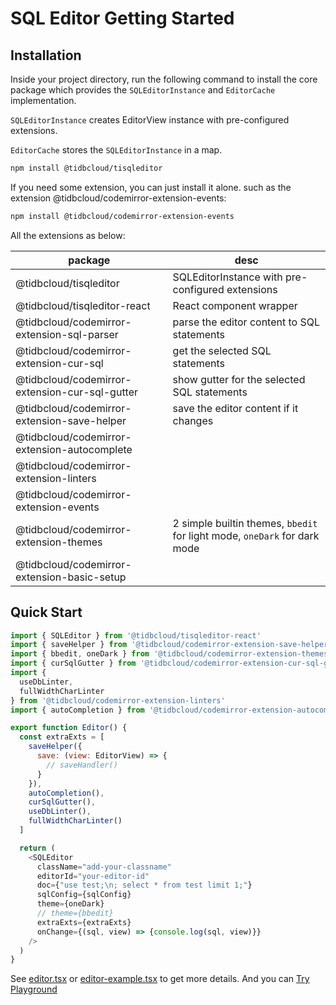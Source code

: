 # SQL Editor Getting Started

## Installation
Inside your project directory, run the following command to install the core package which provides the `SQLEditorInstance` and `EditorCache` implementation.

`SQLEditorInstance` creates EditorView instance with pre-configured extensions.

`EditorCache` stores the `SQLEditorInstance` in a map.

```sh npm2yarn
npm install @tidbcloud/tisqleditor
```

If you need some extension, you can just install it alone. such as the extension @tidbcloud/codemirror-extension-events:
```sh npm2yarn
npm install @tidbcloud/codemirror-extension-events
```
All the extensions as below:

| package                                        | desc                                                                      |
| ---------------------------------------------- | ------------------------------------------------------------------------- |
| @tidbcloud/tisqleditor                         | SQLEditorInstance with pre-configured extensions                          |
| @tidbcloud/tisqleditor-react                   | React component wrapper                                                   |
| @tidbcloud/codemirror-extension-sql-parser     | parse the editor content to SQL statements                                |
| @tidbcloud/codemirror-extension-cur-sql        | get the selected SQL statements                                           |
| @tidbcloud/codemirror-extension-cur-sql-gutter | show gutter for the selected SQL statements                               |
| @tidbcloud/codemirror-extension-save-helper    | save the editor content if it changes                                     |
| @tidbcloud/codemirror-extension-autocomplete   |                                                                           |
| @tidbcloud/codemirror-extension-linters        |                                                                           |
| @tidbcloud/codemirror-extension-events         |                                                                           |
| @tidbcloud/codemirror-extension-themes         | 2 simple builtin themes, `bbedit` for light mode, `oneDark` for dark mode |
| @tidbcloud/codemirror-extension-basic-setup    |    

## Quick Start
```js
import { SQLEditor } from '@tidbcloud/tisqleditor-react'
import { saveHelper } from '@tidbcloud/codemirror-extension-save-helper'
import { bbedit, oneDark } from '@tidbcloud/codemirror-extension-themes'
import { curSqlGutter } from '@tidbcloud/codemirror-extension-cur-sql-gutter'
import {
  useDbLinter,
  fullWidthCharLinter
} from '@tidbcloud/codemirror-extension-linters'
import { autoCompletion } from '@tidbcloud/codemirror-extension-autocomplete'

export function Editor() {
  const extraExts = [
    saveHelper({
      save: (view: EditorView) => {
        // saveHandler()
      }
    }),
    autoCompletion(),
    curSqlGutter(),
    useDbLinter(),
    fullWidthCharLinter()
  ]

  return (
    <SQLEditor
      className="add-your-classname"
      editorId="your-editor-id"
      doc={"use test;\n; select * from test limit 1;"}
      sqlConfig={sqlConfig}
      theme={oneDark}
      // theme={bbedit}
      extraExts={extraExts}
      onChange={(sql, view) => {console.log(sql, view)}}
    />
  )
}
```
See [editor.tsx](https://github.com/tidbcloud/tisqleditor/blob/main/packages/playground/src/components/biz/editor-panel/editor.tsx) or [editor-example.tsx](https://github.com/tidbcloud/tisqleditor/blob/main/packages/playground/src/examples/editor-example.tsx) to get more details.
And you can [Try Playground](https://tisqleditor-playground.netlify.app/)